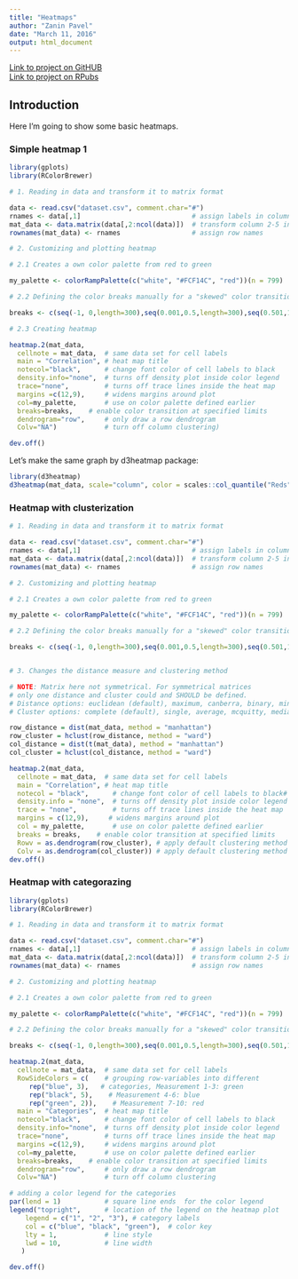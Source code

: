 ```yaml
---
title: "Heatmaps"
author: "Zanin Pavel"
date: "March 11, 2016"
output: html_document
---
```

[Link to project on GitHUB](https://github.com/Filareth2015/Solutions-collection/tree/master/Heatmaps)     
[Link to project on RPubs](http://rpubs.com/Zanin_Pavel/160113) 


## Introduction

Here I'm going to show some basic heatmaps.

### Simple heatmap 1

```r

library(gplots)
library(RColorBrewer)

# 1. Reading in data and transform it to matrix format

data <- read.csv("dataset.csv", comment.char="#")
rnames <- data[,1]                            # assign labels in column 1 to "rnames"
mat_data <- data.matrix(data[,2:ncol(data)])  # transform column 2-5 into a matrix
rownames(mat_data) <- rnames                  # assign row names 

# 2. Customizing and plotting heatmap

# 2.1 Creates a own color palette from red to green    

my_palette <- colorRampPalette(c("white", "#FCF14C", "red"))(n = 799)   

# 2.2 Defining the color breaks manually for a "skewed" color transition

breaks <- c(seq(-1, 0,length=300),seq(0.001,0.5,length=300),seq(0.501,1,length=200))

# 2.3 Creating heatmap

heatmap.2(mat_data, 
  cellnote = mat_data,  # same data set for cell labels
  main = "Correlation", # heat map title
  notecol="black",      # change font color of cell labels to black
  density.info="none",  # turns off density plot inside color legend
  trace="none",         # turns off trace lines inside the heat map
  margins =c(12,9),     # widens margins around plot
  col=my_palette,       # use on color palette defined earlier 
  breaks=breaks,    # enable color transition at specified limits
  dendrogram="row",     # only draw a row dendrogram
  Colv="NA")            # turn off column clustering)

dev.off()
```

    
Let's make the same graph by d3heatmap package:

```r
library(d3heatmap)
d3heatmap(mat_data, scale="column", color = scales::col_quantile("Reds", NULL, 5))
```

### Heatmap with clusterization
```r
# 1. Reading in data and transform it to matrix format

data <- read.csv("dataset.csv", comment.char="#")
rnames <- data[,1]                            # assign labels in column 1 to "rnames"
mat_data <- data.matrix(data[,2:ncol(data)])  # transform column 2-5 into a matrix
rownames(mat_data) <- rnames                  # assign row names 

# 2. Customizing and plotting heatmap

# 2.1 Creates a own color palette from red to green    

my_palette <- colorRampPalette(c("white", "#FCF14C", "red"))(n = 799)   

# 2.2 Defining the color breaks manually for a "skewed" color transition

breaks <- c(seq(-1, 0,length=300),seq(0.001,0.5,length=300),seq(0.501,1,length=200))


# 3. Changes the distance measure and clustering method

# NOTE: Matrix here not symmetrical. For symmetrical matrices
# only one distance and cluster could and SHOULD be defined.
# Distance options: euclidean (default), maximum, canberra, binary, minkowski, manhattan
# Cluster options: complete (default), single, average, mcquitty, median, centroid, ward

row_distance = dist(mat_data, method = "manhattan")
row_cluster = hclust(row_distance, method = "ward")
col_distance = dist(t(mat_data), method = "manhattan")
col_cluster = hclust(col_distance, method = "ward")

heatmap.2(mat_data, 
  cellnote = mat_data,  # same data set for cell labels
  main = "Correlation", # heat map title
  notecol = "black",      # change font color of cell labels to black#
  density.info = "none",  # turns off density plot inside color legend
  trace = "none",         # turns off trace lines inside the heat map
  margins = c(12,9),     # widens margins around plot
  col = my_palette,       # use on color palette defined earlier 
  breaks = breaks,    # enable color transition at specified limits
  Rowv = as.dendrogram(row_cluster), # apply default clustering method
  Colv = as.dendrogram(col_cluster)) # apply default clustering method
dev.off()
```

### Heatmap with categorazing
```r

library(gplots)
library(RColorBrewer)

# 1. Reading in data and transform it to matrix format

data <- read.csv("dataset.csv", comment.char="#")
rnames <- data[,1]                            # assign labels in column 1 to "rnames"
mat_data <- data.matrix(data[,2:ncol(data)])  # transform column 2-5 into a matrix
rownames(mat_data) <- rnames                  # assign row names 

# 2. Customizing and plotting heatmap

# 2.1 Creates a own color palette from red to green    

my_palette <- colorRampPalette(c("white", "#FCF14C", "red"))(n = 799)   

# 2.2 Defining the color breaks manually for a "skewed" color transition

breaks <- c(seq(-1, 0,length=300),seq(0.001,0.5,length=300),seq(0.501,1,length=200))

heatmap.2(mat_data, 
  cellnote = mat_data,  # same data set for cell labels
  RowSideColors = c(    # grouping row-variables into different
     rep("blue", 3),   # categories, Measurement 1-3: green
     rep("black", 5),    # Measurement 4-6: blue
     rep("green", 2)),    # Measurement 7-10: red
  main = "Categories",  # heat map title
  notecol="black",      # change font color of cell labels to black
  density.info="none",  # turns off density plot inside color legend
  trace="none",         # turns off trace lines inside the heat map
  margins =c(12,9),     # widens margins around plot
  col=my_palette,       # use on color palette defined earlier 
  breaks=breaks,    # enable color transition at specified limits
  dendrogram="row",     # only draw a row dendrogram
  Colv="NA")            # turn off column clustering

# adding a color legend for the categories
par(lend = 1)           # square line ends  for the color legend
legend("topright",      # location of the legend on the heatmap plot
    legend = c("1", "2", "3"), # category labels
    col = c("blue", "black", "green"),  # color key
    lty = 1,            # line style
    lwd = 10,           # line width
   )          

dev.off()
```


